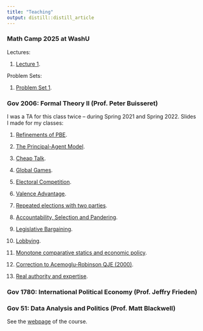 ```yaml
---
title: "Teaching"
output: distill::distill_article
---
```


### Math Camp 2025 at WashU

Lectures:

1. [Lecture 1](files/mathcamp/lecture1.pdf).

Problem Sets:

1. [Problem Set 1](files/mathcamp/ps1.pdf).


### Gov 2006: Formal Theory II (Prof. Peter Buisseret)

I was a TA for this class twice -- during Spring 2021 and Spring 2022. Slides I made for my classes:

1. [Refinements of PBE](files/data/gov2006/section1.pdf).

2. [The Principal-Agent Model](files/data/gov2006/section2.pdf).

3. [Cheap Talk](files/data/gov2006/section3.pdf).

4. [Global Games](files/data/gov2006/section4.pdf).

5. [Electoral Competition](files/data/gov2006/section5.pdf).

6. [Valence Advantage](files/data/gov2006/section6.pdf).

7. [Repeated elections with two parties](files/data/gov2006/section7.pdf).

8. [Accountability, Selection and Pandering](files/data/gov2006/section8.pdf).

9. [Legislative Bargaining](files/data/gov2006/section9.pdf).

10. [Lobbying](files/data/gov2006/section10.pdf).

11. [Monotone comparative statics and economic policy](files/data/gov2006/section11.pdf).

12. [Correction to Acemoglu-Robinson QJE (2000)](files/data/gov2006/section12.pdf).

13. [Real authority and expertise](files/data/gov2006/section13.pdf).

### Gov 1780: International Political Economy (Prof. Jeffry Frieden)

### Gov 51: Data Analysis and Politics (Prof. Matt Blackwell)

See the [webpage](http://gov51.mattblackwell.org/) of the course.

